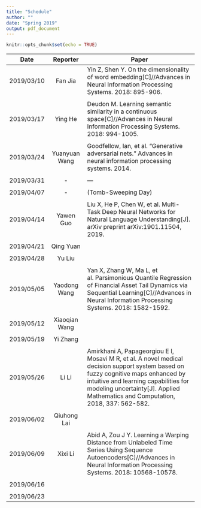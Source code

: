 ```yaml
---
title: "Schedule"
author: ""
date: "Spring 2019"
output: pdf_document
---
```


```r
knitr::opts_chunk$set(echo = TRUE)
```


Date | Reporter 	|  Paper 
:------------------------:|:--------------------------------:|-------------------------------------------------------------------------------------------------------------
2019/03/10 	| Fan Jia 	| Yin Z, Shen Y. On the dimensionality of word embedding[C]//Advances in Neural Information Processing Systems. 2018: 895-906.  	
| | 
2019/03/17 	| Ying He 	| Deudon M. Learning semantic similarity in a continuous space[C]//Advances in Neural Information Processing Systems. 2018: 994-1005.	
| | 
2019/03/24 	| Yuanyuan Wang 	| Goodfellow, Ian, et al. "Generative adversarial nets." Advances in neural information processing systems. 2014.
| | 
2019/03/31 	| -	| ---
| | 
2019/04/07 	| -	| (Tomb-Sweeping Day)
| |
2019/04/14 	| Yawen Guo 	| Liu X, He P, Chen W, et al. Multi-Task Deep Neural Networks for Natural Language Understanding[J]. arXiv preprint arXiv:1901.11504, 2019.  	
| |
2019/04/21 	| Qing Yuan 	|  	
| |
2019/04/28 	| Yu Liu 	|  	
| |
2019/05/05 	| Yaodong Wang 	| Yan X, Zhang W, Ma L, et al. Parsimonious Quantile Regression of Financial Asset Tail Dynamics via Sequential Learning[C]//Advances in Neural Information Processing Systems. 2018: 1582-1592. 	
| |
2019/05/12 	| Xiaoqian Wang 	|  	
| |
2019/05/19 	| Yi Zhang 	|  	
| |
2019/05/26 	| Li Li 	| Amirkhani A, Papageorgiou E I, Mosavi M R, et al. A novel medical decision support system based on fuzzy cognitive maps enhanced by intuitive and learning capabilities for modeling uncertainty[J]. Applied Mathematics and Computation, 2018, 337: 562-582.
| |
2019/06/02 	| Qiuhong Lai 	|  	
| |
2019/06/09 	| Xixi Li	| Abid A, Zou J Y. Learning a Warping Distance from Unlabeled Time Series Using Sequence Autoencoders[C]//Advances in Neural Information Processing Systems. 2018: 10568-10578. 
| |
2019/06/16 	|  	|  	
| |
2019/06/23 	|  	|  

